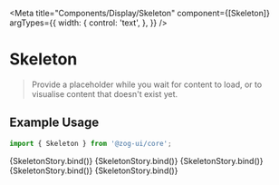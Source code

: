 
<Meta
  title="Components/Display/Skeleton"
  component={[Skeleton]}
  argTypes={{
    width: {
      control: 'text',
    },
  }}
/>


# Skeleton

> Provide a placeholder while you wait for content to load, or to visualise content that doesn't exist yet.

## Example Usage

```jsx
import { Skeleton } from '@zog-ui/core';
```

<Canvas columns={2} withSource="close">
  <Story
    name="Skeleton Basic"
    args={{
      circle: false,
      square: false,
      image: false,
      baseColor: '#F5F5F5',
      highlightColor: '#FBFAFA',
      animationDuration: '1.5s',
    }}
  >
    {SkeletonStory.bind()}
  </Story>
  <Story name="Skeleton Circle" args={{ circle: true }}>
    {SkeletonStory.bind()}
  </Story>
  <Story name="Skeleton Square" args={{ square: true }}>
    {SkeletonStory.bind()}
  </Story>
  <Story
    name="Skeleton Image"
    args={{ image: true, width: '100px', height: '100px' }}
  >
    {SkeletonStory.bind()}
  </Story>
  <Story
    name="Custom Children"
    args={{
      circle: false,
      square: false,
      height: '2em',
      children: 'Loading...',
    }}
  >
    {SkeletonStory.bind()}
  </Story>
</Canvas>

<ArgsTable of={Skeleton} />
